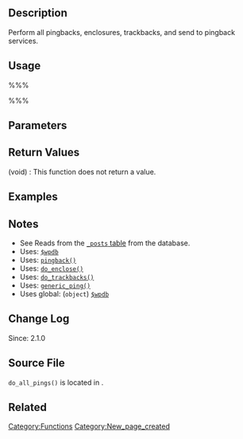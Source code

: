 == Description ==
Perform all pingbacks, enclosures, trackbacks, and send to pingback services. 

== Usage ==
%%%<?php do_all_pings() ?>%%%

== Parameters ==

== Return Values ==
; (void) : This function does not return a value.

== Examples ==
<!-- Need creative examples. Feel free to link to external examples. -->

== Notes ==
* See Reads from the [[Database_Description#Table:_wp_posts|<tt>_posts</tt> table]] from the database.
* Uses: [[Class Reference/wpdb|<tt>$wpdb</tt>]]
* Uses: [[Function_Reference/pingback|<tt>pingback()</tt>]]
* Uses: [[Function_Reference/do_enclose|<tt>do_enclose()</tt>]]
* Uses: [[Function_Reference/do_trackbacks|<tt>do_trackbacks()</tt>]]
* Uses: [[Function_Reference/generic_ping|<tt>generic_ping()</tt>]]
* Uses global: (<tt>object</tt>) [[Class Reference/wpdb|<tt>$wpdb</tt>]]

== Change Log ==
Since: 2.1.0

== Source File ==

<tt>do_all_pings()</tt> is located in {{Trac|wp-includes/comment.php}}.

== Related ==
<!--
    To Do:
    Need to find related functions.
    Need to create groups of functions and create templates to add them to a page quickly.
    Some functions may be related to many groups of functions.
-->

{{Tag Footer}}

[[Category:Functions]]
[[Category:New_page_created]]